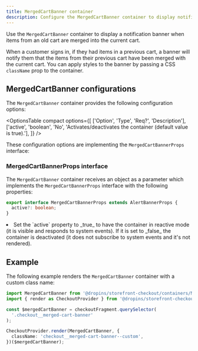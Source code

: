 ```yaml
---
title: MergedCartBanner container
description: Configure the MergedCartBanner container to display notifications when items from an old cart are merged into the current cart.
---
```



Use the `MergedCartBanner` container to display a notification banner when items from an old cart are merged into the current cart.

When a customer signs in, if they had items in a previous cart, a banner will notify them that the items from their previous cart have been merged with the current cart. You can apply styles to the banner by passing a CSS `className` prop to the container.

## MergedCartBanner configurations

The `MergedCartBanner` container provides the following configuration options:

<OptionsTable
  compact
  options={[
    ['Option', 'Type', 'Req?', 'Description'],
    ['active', 'boolean', 'No', 'Activates/deactivates the container (default value is true).'],
  ]}
/>

These configuration options are implementing the `MergedCartBannerProps` interface:

### MergedCartBannerProps interface

The `MergedCartBanner` container receives an object as a parameter which implements the `MergedCartBannerProps` interface with the following properties:

```ts
export interface MergedCartBannerProps extends AlertBannerProps {
  active?: boolean;
}
```

<li>Set the `active` property to _true_ to have the container in reactive mode (it is visible and responds to system events). If it is set to _false_ the container is deactivated (it does not subscribe to system events and it's not rendered).</li>

## Example

The following example renders the `MergedCartBanner` container with a custom class name:

```ts
import MergedCartBanner from '@dropins/storefront-checkout/containers/MergedCartBanner.js';
import { render as CheckoutProvider } from '@dropins/storefront-checkout/render.js';

const $mergedCartBanner = checkoutFragment.querySelector(
  '.checkout__merged-cart-banner'
);

CheckoutProvider.render(MergedCartBanner, {
  className: 'checkout__merged-cart-banner--custom',
})($mergedCartBanner);
```
